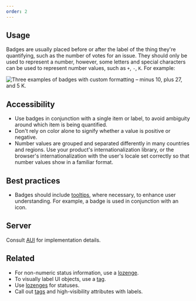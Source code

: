 ```yaml
---
order: 2
---
```


## Usage

Badges are usually placed before or after the label of the thing they're quantifying, such as the number of votes for an issue. They should only be used to represent a number, however, some letters and special characters can be used to represent number values, such as `+`, `-`, `K`. For example:

![Three examples of badges with custom formatting – minus 10, plus 27, and 5 K.](images/badges-custom-formatting.png)

## Accessibility

- Use badges in conjunction with a single item or label, to avoid ambiguity around which item is being quantified.
- Don't rely on color alone to signify whether a value is positive or negative.
- Number values are grouped and separated differently in many countries and regions. Use your product's internationalization library, or the browser's internationalization with the user's locale set correctly so that number values show in a familiar format.

## Best practices

- Badges should include [tooltips](/components/tooltip), where necessary, to enhance user understanding. For example, a badge is used in conjunction with an icon.

## Server

Consult [AUI](https://docs.atlassian.com/aui/latest/docs/badges.html) for implementation details.

## Related

- For non-numeric status information, use a [lozenge](/components/lozenge).
- To visually label UI objects, use a [tag](/components/tag).
- Use [lozenges](/components/lozenge) for statuses.
- Call out [tags](/components/tag) and high-visibility attributes with labels.
